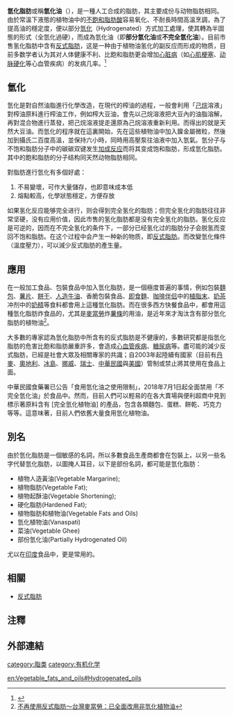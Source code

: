 {{expert|time=2010-09-17T00:41:37+00:00}}
'''氫化脂肪'''或稱'''氫化油'''（{{lang-en|Hydrogenated oils}}），是一種人工合成的脂肪，其主要成份与动物脂肪相同。由於常溫下液態的植物油中的[[不飽和脂肪酸|不飽和脂肪酸]]容易氧化、不耐長時間高溫烹調，為了提高油的穩定度，便以部分[[氫化|氫化]]（Hydrogenated）方式加工處理，使其轉為半固態的形式（全氫化過硬），而成為氫化油（即'''部分氫化油'''或'''不完全氫化油'''）。目前市售氢化脂肪中含有[[反式脂肪|反式脂肪]]，这是一种由于植物油氢化的副反应而形成的物质，目前多数学者认为其对人体健康不利、比飽和脂肪更会增加[[心脏病|心脏病]]（如[[心肌梗塞|心肌梗塞]]、[[动脉硬化|动脉硬化]]等心血管疾病）的发病几率。<ref>{{Cite web |url=http://songshuhui.net/archives/48299 |title=科学松鼠会 » 植物奶油，“用人不当”被严打 |accessdate=2011-02-03 |archive-date=2011-01-14 |archive-url=https://web.archive.org/web/20110114071720/http://songshuhui.net/archives/48299 |dead-url=no }}</ref>

== 氫化 ==
氫化是對自然油脂進行化學改造，在現代的榨油的過程，一般會利用「[[己烷|己烷]]溶液」對榨油原料進行榨油工作，例如榨大豆油，會先以己烷溶液把大豆內的油脂溶解，再對混合物進行蒸發，把己烷溶液提走還原為己烷溶液重新利用。而得出的就是天然大豆油。而氫化的程序就在這裏開始，先在這些植物油中加入鎳金屬微粒，然後加到攝氏二百度高溫，並保持六小時，同時用高壓泵往油液中加入氫氣。氫分子与不饱和脂肪分子中的碳碳双键发生[[加成反应|加成反应]]而将其变成饱和脂肪，形成氫化脂肪。其中的飽和脂肪的分子结构同天然动物脂肪相同。

對脂肪進行氫化有多個好處：
# 不易變壞，可作大量儲存，也即意味成本低
# 熔點較高，化學狀態穩定，方便存放

如果氢化反应能够完全进行，则会得到完全氢化的脂肪；但完全氢化的脂肪往往非常坚硬，没有应用价值，因此市售的氢化脂肪都是没有完全氢化的脂肪。氢化反应是可逆的，因而在不完全氢化的条件下，一部分已经氢化过的脂肪分子会脱氢而变回不饱和脂肪。在这个过程中会产生一种新的物质，即[[反式脂肪|反式脂肪]]。而改變氫化條件（溫度壓力），可以減少反式脂肪的產生量。

== 應用 ==
在一般加工食品、包裝食品中加入氫化脂肪，是一個極度普遍的事情，例如包裝[[麵包|麵包]]、[[薯片|薯片]]、[[餅干|餅干]]、[[人造牛油|人造牛油]]、香脆包裝食品、[[即食麵|即食麵]]、[[咖啡伴侣|咖啡伴侣]]中的[[植脂末|植脂末]]、[[奶茶|奶茶]]冲剂中的[[奶精|奶精]]等食料都會用上這種氫化脂肪。而在很多西方快餐食品中，都會用這種氫化脂肪炸食品的，尤其是[[麥當勞|麥當勞]]炸[[薯條|薯條]]的用油，是近年來才淘汰含有部分氫化脂肪的植物油<ref>[http://www.nownews.com/2007/02/01/91-2049451.htm 不再使用反式脂肪～台灣麥當勞：已全面改用非氫化植物油]</ref>。

大多數的專家認為氫化脂肪中所含有的反式脂肪是不健康的，多數研究都是指氫化脂肪的危害比飽和脂肪嚴重許多，會造成[[心血管疾病|心血管疾病]]、[[糖尿病|糖尿病]]等。盡可能的減少反式脂肪，已經是社會大眾及相關專家的共識；自2003年起陸續有國家（目前有[[丹麥|丹麥]]、[[奧地利|奧地利]]、[[冰島|冰島]]、[[挪威|挪威]]、[[瑞士|瑞士]]、[[中華民國|中華民國]]與[[美國|美國]]）管制或禁止將其使用在食品上面。

中華民國食藥署已公告「食用氫化油之使用限制」，2018年7月1日起全面禁用「不完全氫化油」於食品中。然而，目前人們可以輕易的在各大賣場與便利超商中見到標示著原料含有 [完全氫化植物油] 的產品，包含各類麵包、蛋糕、餅乾、巧克力等等。這意味著，目前人們依舊大量食用氫化植物油。

== 別名 ==
由於氫化脂肪是一個敏感的名詞，所以多數食品生產商都會在包裝上，以另一些名字代替氫化脂肪，以圖掩人耳目，以下是部份名詞，都可能是氫化脂肪：

* 植物人造黃油(Vegetable Margarine);
* 植物脂肪(Vegetable Fat);
* 植物起酥油(Vegetable Shortening);
* 硬化脂肪(Hardened Fat);
* 植物脂肪和植物油(Vegetable Fats and Oils)
* 氫化植物油(Vanaspati)
* 菜油(Vegetable Ghee)
* 部份氫化油(Partially Hydrogenated Oil)

尤以在[[印度|印度]]食品中，更是常用的。

==相關==
* [[反式脂肪|反式脂肪]]

==注釋==
{{reflist}}

==外部連結==


[[category:脂类|category:脂类]]
[[category:有机化学|category:有机化学]]

[[en:Vegetable_fats_and_oils#Hydrogenated_oils|en:Vegetable_fats_and_oils#Hydrogenated_oils]]